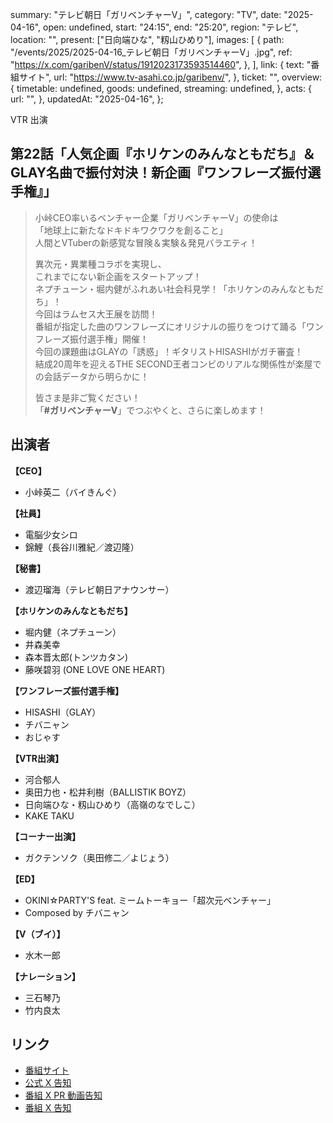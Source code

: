   summary: "テレビ朝日「ガリベンチャーV」",
  category: "TV",
  date: "2025-04-16",
  open: undefined,
  start: "24:15",
  end: "25:20",
  region: "テレビ",
  location: "",
  present: ["日向端ひな", "籾山ひめり"],
  images: [
    {
      path: "/events/2025/2025-04-16_テレビ朝日「ガリベンチャーV」.jpg",
      ref: "https://x.com/garibenV/status/1912023173593514460",
    },
  ],
  link: {
    text: "番組サイト",
    url: "https://www.tv-asahi.co.jp/garibenv/",
  },
  ticket: "",
  overview: {
    timetable: undefined,
    goods: undefined,
    streaming: undefined,
  },
  acts: {
    url: "",
  },
  updatedAt: "2025-04-16",
};

VTR 出演

## 第22話「人気企画『ホリケンのみんなともだち』＆GLAY名曲で振付対決！新企画『ワンフレーズ振付選手権』」

> 小峠CEO率いるベンチャー企業「ガリベンチャーV」の使命は<br/>
> 「地球上に新たなドキドキワクワクを創ること」<br/>
> 人間とVTuberの新感覚な冒険＆実験＆発見バラエティ！
>
> 異次元・異業種コラボを実現し、<br/>
> これまでにない新企画をスタートアップ！<br/>
> ネプチューン・堀内健がふれあい社会科見学！「ホリケンのみんなともだち」！<br/>
> 今回はラムセス大王展を訪問！<br/>
> 番組が指定した曲のワンフレーズにオリジナルの振りをつけて踊る「ワンフレーズ振付選手権」開催！<br/>
> 今回の課題曲はGLAYの「誘惑」！ギタリストHISASHIがガチ審査！<br/>
> 結成20周年を迎えるTHE SECOND王者コンビのリアルな関係性が楽屋での会話データから明らかに！
>
> 皆さま是非ご覧ください！<br/>
> 「**#ガリベンチャーV**」でつぶやくと、さらに楽しめます！

## 出演者

**【CEO】**

- 小峠英二（バイきんぐ）

**【社員】**

- 電脳少女シロ
- 錦鯉（長谷川雅紀／渡辺隆）

**【秘書】**

- 渡辺瑠海（テレビ朝日アナウンサー）

**【ホリケンのみんなともだち】**

- 堀内健（ネプチューン）
- 井森美幸
- 森本晋太郎(トンツカタン)
- 藤咲碧羽 (ONE LOVE ONE HEART)

**【ワンフレーズ振付選手権】**

- HISASHI（GLAY）
- チバニャン
- おじゃす

**【VTR出演】**

- 河合郁人
- 奥田力也・松井利樹（BALLISTIK BOYZ）
- 日向端ひな・籾山ひめり（高嶺のなでしこ）
- KAKE TAKU

**【コーナー出演】**

- ガクテンソク（奥田修二／よじょう）

**【ED】**

- OKINI☆PARTY'S feat. ミームトーキョー「超次元ベンチャー」
- Composed by チバニャン

**【V（ブイ）】**

- 水木一郎

**【ナレーション】**

- 三石琴乃
- 竹内良太

## リンク

- [番組サイト](https://www.tv-asahi.co.jp/garibenv/)
- [公式 X 告知](https://x.com/takanenofficial/status/1912340245133348887)
- [番組 X PR 動画告知](https://x.com/garibenV/status/1912068377247367339)
- [番組 X 告知](https://x.com/garibenV/status/1912023173593514460)
